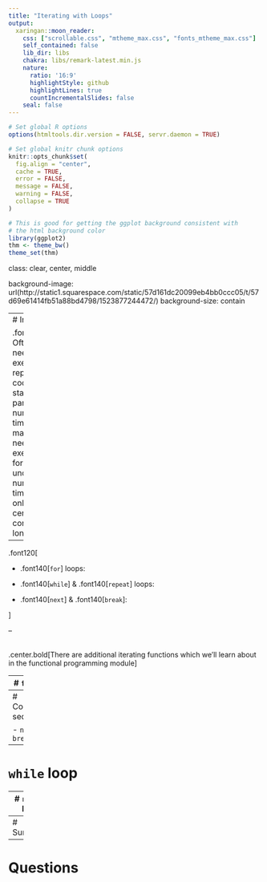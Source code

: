 ```yaml
---
title: "Iterating with Loops"
output:
  xaringan::moon_reader:
    css: ["scrollable.css", "mtheme_max.css", "fonts_mtheme_max.css"]
    self_contained: false
    lib_dir: libs
    chakra: libs/remark-latest.min.js
    nature:
      ratio: '16:9'
      highlightStyle: github
      highlightLines: true
      countIncrementalSlides: false
    seal: false   
---
```


```r
# Set global R options
options(htmltools.dir.version = FALSE, servr.daemon = TRUE)

# Set global knitr chunk options
knitr::opts_chunk$set(
  fig.align = "center", 
  cache = TRUE,
  error = FALSE,
  message = FALSE, 
  warning = FALSE, 
  collapse = TRUE 
)

# This is good for getting the ggplot background consistent with
# the html background color
library(ggplot2)
thm <- theme_bw()
theme_set(thm)
```

class: clear, center, middle

background-image: url(http://static1.squarespace.com/static/57d161dc20099eb4bb0ccc05/t/57d69e61414fb51a88bd4798/1523877244472/)
background-size: contain

---
# Intro

.font120[
Often, we need to execute repetitive code statements a particular number of times. Or, we may even need to execute code for an undetermined number of times and only until a certain condition no longer holds.
]

--

.font120[

* .font140[`for`] loops:

* .font140[`while`] & .font140[`repeat`] loops:

* .font140[`next`] & .font140[`break`]:

]

--

<br>
.center.bold[There are additional iterating functions which we'll learn about in the functional programming module]

---
# `for` loop


---
# Controlling sequences

- `next`
- `break`

---
# `while` loop


---
# `repeat` loop


---
# Summary


---
# Questions











